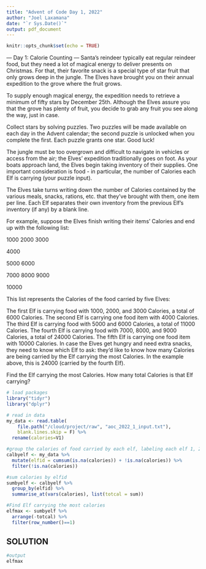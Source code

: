 ```yaml
---
title: "Advent of Code Day 1, 2022"
author: "Joel Laxamana"
date: "`r Sys.Date()`"
output: pdf_document
---
```


```r
knitr::opts_chunk$set(echo = TRUE)
```

--- Day 1: Calorie Counting ---
Santa's reindeer typically eat regular reindeer food, but they need a lot of magical energy to deliver presents on Christmas. For that, their favorite snack is a special type of star fruit that only grows deep in the jungle. The Elves have brought you on their annual expedition to the grove where the fruit grows.

To supply enough magical energy, the expedition needs to retrieve a minimum of fifty stars by December 25th. Although the Elves assure you that the grove has plenty of fruit, you decide to grab any fruit you see along the way, just in case.

Collect stars by solving puzzles. Two puzzles will be made available on each day in the Advent calendar; the second puzzle is unlocked when you complete the first. Each puzzle grants one star. Good luck!

The jungle must be too overgrown and difficult to navigate in vehicles or access from the air; the Elves' expedition traditionally goes on foot. As your boats approach land, the Elves begin taking inventory of their supplies. One important consideration is food - in particular, the number of Calories each Elf is carrying (your puzzle input).

The Elves take turns writing down the number of Calories contained by the various meals, snacks, rations, etc. that they've brought with them, one item per line. Each Elf separates their own inventory from the previous Elf's inventory (if any) by a blank line.

For example, suppose the Elves finish writing their items' Calories and end up with the following list:

1000
2000
3000

4000

5000
6000

7000
8000
9000

10000

This list represents the Calories of the food carried by five Elves:

The first Elf is carrying food with 1000, 2000, and 3000 Calories, a total of 6000 Calories.
The second Elf is carrying one food item with 4000 Calories.
The third Elf is carrying food with 5000 and 6000 Calories, a total of 11000 Calories.
The fourth Elf is carrying food with 7000, 8000, and 9000 Calories, a total of 24000 Calories.
The fifth Elf is carrying one food item with 10000 Calories.
In case the Elves get hungry and need extra snacks, they need to know which Elf to ask: they'd like to know how many Calories are being carried by the Elf carrying the most Calories. In the example above, this is 24000 (carried by the fourth Elf).

Find the Elf carrying the most Calories. How many total Calories is that Elf carrying?

```r
# load packages
library("tidyr")
library("dplyr")

# read in data
my_data <- read.table(
    file.path("/cloud/project/raw", "aoc_2022_1_input.txt"), 
    blank.lines.skip = F) %>% 
  rename(calories=V1)

#group the calories of food carried by each elf, labeling each elf 1, 2, 3, etc.
calbyelf <- my_data %>% 
  mutate(elfid = cumsum(is.na(calories)) + !is.na(calories)) %>% 
  filter(!is.na(calories))

#sum calories by elfid
sumbyelf <- calbyelf %>%
  group_by(elfid) %>%
  summarise_at(vars(calories), list(totcal = sum))

#Find Elf carrying the most calories
elfmax <- sumbyelf %>% 
  arrange(-totcal) %>% 
  filter(row_number()==1)

```

## SOLUTION

```r
#output
elfmax
```


